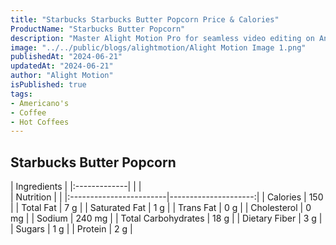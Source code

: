 ```yaml
---
title: "Starbucks Starbucks Butter Popcorn Price & Calories"
ProductName: "Starbucks Butter Popcorn" 
description: "Master Alight Motion Pro for seamless video editing on Android, iOS, and Tablets with our ultimate guide, unlocking advanced features and elevating your skills in 2024!"
image: "../../public/blogs/alightmotion/Alight Motion Image 1.png"
publishedAt: "2024-06-21"
updatedAt: "2024-06-21"
author: "Alight Motion"
isPublished: true
tags:
- Americano's
- Coffee
- Hot Coffees   
---
```


## Starbucks Butter Popcorn
  
<div className="tables-container">
  <div className="table-wrapper">
    | Ingredients  |
    |:-------------|
    |              |
  </div>
  <div className="table-wrapper">
    | Nutrition               |                      |  
    |:------------------------|---------------------:|
    | Calories                | 150                   |
    | Total Fat               | 7 g                  |
    | Saturated Fat           | 1 g                  |
    | Trans Fat               | 0 g                  |
    | Cholesterol             | 0 mg                 |
    | Sodium                  | 240 mg               |
    | Total Carbohydrates     | 18 g                 |
    | Dietary Fiber           | 3 g                  |
    | Sugars                  | 1 g                 |
    | Protein                 | 2 g                  |
  </div>
</div>

<style jsx>{`
  .tables-container {
    display: flex;
    flex-direction: row;
    gap: 30px;
  }
  .table-wrapper {
    width: 500px; /* Adjust as needed */
  }
  @media (max-width: 768px) {
    .tables-container {
      flex-direction: column;
      gap: 0px; /* Adjust as needed */
    }
    .table-wrapper {
      width: 100%; /* Adjust as needed */
    }
  }
`}</style>
